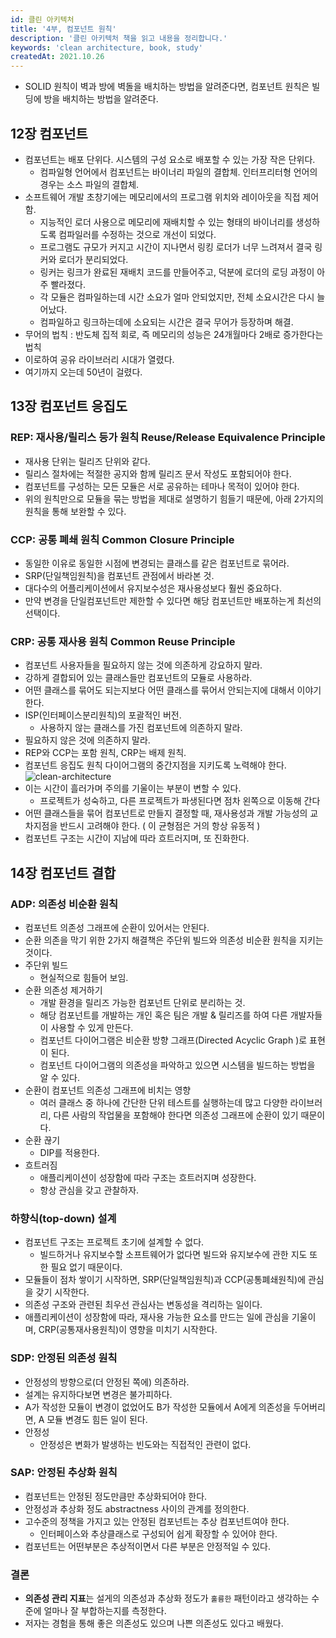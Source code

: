 ```yaml
---
id: 클린 아키텍처
title: '4부, 컴포넌트 원칙'
description: '클린 아키텍처 책을 읽고 내용을 정리합니다.'
keywords: 'clean architecture, book, study'
createdAt: 2021.10.26
---
```


- SOLID 원칙이 벽과 방에 벽돌을 배치하는 방법을 알려준다면, 컴포넌트 원칙은 빌딩에 방을 배치하는 방법을 알려준다.

## 12장 컴포넌트

- 컴포넌트는 배포 단위다. 시스템의 구성 요소로 배포할 수 있는 가장 작은 단위다.
  - 컴파일형 언어에서 컴포넌트는 바이너리 파일의 결합체. 인터프리터형 언어의 경우는 소스 파일의 결합체.
- 소프트웨어 개발 초창기에는 메모리에서의 프로그램 위치와 레이아웃을 직접 제어함.
  - 지능적인 로더 사용으로 메모리에 재배치할 수 있는 형태의 바이너리를 생성하도록 컴파일러를 수정하는 것으로 개선이 되었다.
  - 프로그램도 규모가 커지고 시간이 지나면서 링킹 로더가 너무 느려져서 결국 링커와 로더가 분리되었다.
  - 링커는 링크가 완료된 재배치 코드를 만들어주고, 덕분에 로더의 로딩 과정이 아주 빨라졌다.
  - 각 모듈은 컴파일하는데 시간 소요가 얼마 안되었지만, 전체 소요시간은 다시 늘어났다.
  - 컴파일하고 링크하는데에 소요되는 시간은 결국 무어가 등장하며 해결.
- 무어의 법칙 : 반도체 집적 회로, 즉 메모리의 성능은 24개월마다 2배로 증가한다는 법칙
- 이로하여 공유 라이브러리 시대가 열렸다.
- 여기까지 오는데 50년이 걸렸다.

## 13장 컴포넌트 응집도

### REP: 재사용/릴리스 등가 원칙 Reuse/Release Equivalence Principle

- 재사용 단위는 릴리즈 단위와 같다.
- 릴리스 절차에는 적절한 공지와 함께 릴리즈 문서 작성도 포함되어야 한다.
- 컴포넌트를 구성하는 모든 모듈은 서로 공유하는 테마나 목적이 있어야 한다.
- 위의 원칙만으로 모듈을 묶는 방법을 제대로 설명하기 힘들기 때문에, 아래 2가지의 원칙을 통해 보완할 수 있다.

### CCP: 공통 폐쇄 원칙 Common Closure Principle

- 동일한 이유로 동일한 시점에 변경되는 클래스를 같은 컴포넌트로 묶어라.
- SRP(단일책임원칙)을 컴포넌트 관점에서 바라본 것.
- 대다수의 어플리케이션에서 유지보수성은 재사용성보다 훨씬 중요하다.
- 만약 변경을 단일컴포넌트만 제한할 수 있다면 해당 컴포넌트만 배포하는게 최선의 선택이다.

### CRP: 공통 재사용 원칙 Common Reuse Principle

- 컴포넌트 사용자들을 필요하지 않는 것에 의존하게 강요하지 말라.
- 강하게 결합되어 있는 클래스들만 컴포넌트의 모듈로 사용하라.
- 어떤 클래스를 묶어도 되는지보다 어떤 클래스를 묶어서 안되는지에 대해서 이야기한다.
- ISP(인터페이스분리원칙)의 포괄적인 버전.
  - 사용하지 않는 클래스를 가진 컴포넌트에 의존하지 말라.
- 필요하지 않은 것에 의존하지 말라.
- REP와 CCP는 포함 원칙, CRP는 배제 원칙.
- 컴포넌트 응집도 원칙 다이어그램의 중간지점을 지키도록 노력해야 한다.
  <img className='w-8/12' src='/assets/images/clean-architecture-4-1.png' alt='clean-architecture' />
- 이는 시간이 흘러가며 주의를 기울이는 부분이 변할 수 있다.
  - 프로젝트가 성숙하고, 다른 프로젝트가 파생된다면 점차 왼쪽으로 이동해 간다
- 어떤 클래스들을 묶어 컴포넌트로 만들지 결정할 때, 재사용성과 개발 가능성의 교차지점을 반드시 고려해야 한다. ( 이 균형점은 거의 항상 유동적 )
- 컴포넌트 구조는 시간이 지남에 따라 흐트러지며, 또 진화한다.

## 14장 컴포넌트 결합

### ADP: 의존성 비순환 원칙

- 컴포넌트 의존성 그래프에 순환이 있어서는 안된다.
- 순환 의존을 막기 위한 2가지 해결책은 주단위 빌드와 의존성 비순환 원칙을 지키는 것이다.
- 주단위 빌드
  - 현실적으로 힘들어 보임.
- 순환 의존성 제거하기
  - 개발 환경을 릴리즈 가능한 컴포넌트 단위로 분리하는 것.
  - 해당 컴포넌트를 개발하는 개인 혹은 팀은 개발 & 릴리즈를 하여 다른 개발자들이 사용할 수 있게 만든다.
  - 컴포넌트 다이어그램은 비순환 방향 그래프(Directed Acyclic Graph )로 표현이 된다.
  - 컴포넌트 다이어그램의 의존성을 파악하고 있으면 시스템을 빌드하는 방법을 알 수 있다.
- 순환이 컴포넌트 의존성 그래프에 비치는 영향
  - 여러 클래스 중 하나에 간단한 단위 테스트를 실행하는데 많고 다양한 라이브러리, 다른 사람의 작업물을 포함해야 한다면 의존성 그래프에 순환이 있기 때문이다.
- 순환 끊기
  - DIP를 적용한다.
- 흐트러짐
  - 애플리케이션이 성장함에 따라 구조는 흐트러지며 성장한다.
  - 항상 관심을 갖고 관찰하자.

### 하향식(top-down) 설계

- 컴포넌트 구조는 프로젝트 초기에 설계할 수 없다.
  - 빌드하거나 유지보수할 소프트웨어가 없다면 빌드와 유지보수에 관한 지도 또한 필요 없기 때문이다.
- 모듈들이 점차 쌓이기 시작하면, SRP(단일책임원칙)과 CCP(공통폐쇄원칙)에 관심을 갖기 시작한다.
- 의존성 구조와 관련된 최우선 관심사는 변동성을 격리하는 일이다.
- 애플리케이션이 성장함에 따라, 재사용 가능한 요소를 만드는 일에 관심을 기울이며, CRP(공통재사용원칙)이 영향을 미치기 시작한다.

### SDP: 안정된 의존성 원칙

- 안정성의 방향으로(더 안정된 쪽에) 의존하라.
- 설계는 유지하다보면 변경은 불가피하다.
- A가 작성한 모듈이 변경이 없었어도 B가 작성한 모듈에서 A에게 의존성을 두어버리면, A 모듈 변경도 힘든 일이 된다.
- 안정성
  - 안정성은 변화가 발생하는 빈도와는 직접적인 관련이 없다.

### SAP: 안정된 추상화 원칙

- 컴포넌트는 안정된 정도만큼만 추상화되어야 한다.
- 안정성과 추상화 정도 abstractness 사이의 관계를 정의한다.
- 고수준의 정책을 가지고 있는 안정된 컴포넌트는 추상 컴포넌트여야 한다.
  - 인터페이스와 추상클래스로 구성되어 쉽게 확장할 수 있어야 한다.
- 컴포넌트는 어떤부분은 추상적이면서 다른 부분은 안정적일 수 있다.

### 결론

- **의존성 관리 지표**는 설게의 의존성과 추상화 정도가 `훌륭한` 패턴이라고 생각하는 수준에 얼마나 잘 부합하는지를 측정한다.
- 저자는 경험을 통해 좋은 의존성도 있으며 나쁜 의존성도 있다고 배웠다.
